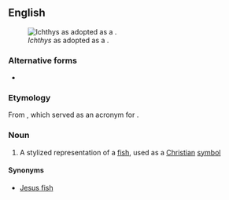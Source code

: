 ==English==
{{wikipedia}}[[File:Ichthus.svg|thumb|''Ichthys'' as adopted as a {{w|Christian symbolism|Christian symbol}}.]]
===Alternative forms===
* {{l|en|ichthus}}

===Etymology===
From {{etyl|grc|en}} {{m|grc|ἰχθύς|ΙΧΘΥΣ|fish}}, which served as an acronym for {{m|grc|Ἰησοῦς||Jesus}} {{m|grc|Χριστός||Christ}} {{m|grc|θεοῦ||of God}} {{m|grc|υἱός||son}} {{m|grc|σωτήρ||saviour}}.

===Noun===
{{en-noun|es}}

# A stylized representation of a [[fish]], used as a [[Christian]] [[symbol]]

====Synonyms====
* [[Jesus fish]]